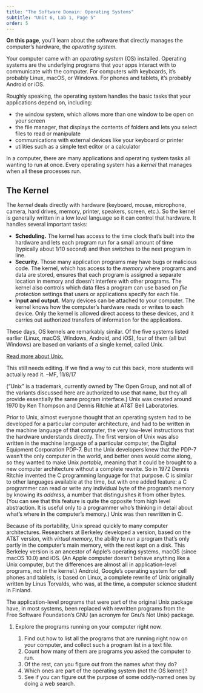 ```yaml
---
title: "The Software Domain: Operating Systems"
subtitle: "Unit 6, Lab 1, Page 5"
order: 5
---
```


::: learn
<strong>On this page</strong>, you'll learn about the software that directly manages the computer's hardware, the <em>operating system.</em>
:::

<p>Your computer came with an <em>operating system</em> (OS) installed. Operating systems are the underlying programs that your apps interact with to communicate with the computer. For computers with keyboards, it's probably Linux, macOS, or Windows. For phones and tablets, it's probably Android or iOS.</p>

<p>

Roughly speaking, the operating system handles the basic tasks that your applications depend on, including:

<ul>

<li>the window system, which allows more than one window to be open on your screen</li>

<li>the file manager, that displays the contents of folders and lets you select files to read or manipulate</li>

<li>communications with external devices like your keyboard or printer</li>

<li>utilities such as a simple text editor or a calculator</li>

</ul>

</p>

::: takeNote
In a computer, there are many applications and operating system tasks all wanting to run at once. Every operating system has a <em>kernel</em> that manages when all these processes run.
:::

::: endnote
<h2>The Kernel</h2>

<p>

The <em>kernel</em> deals directly with hardware (keyboard, mouse, microphone, camera, hard drives, memory, printer, speakers, screen, etc.). So the kernel is generally written in a low level language so it can control that hardware. It handles several important tasks:

<ul>

<li><strong>Scheduling.</strong> The kernel has access to the time clock that's built into the hardware and lets each program run for a small amount of time (typically about 1/10 second) and then switches to the next program in line.</li>

<li><strong>Security.</strong> Those many application programs may have bugs or malicious code. The kernel, which has access to the <em>memory</em> where programs and data are stored, ensures that each program is assigned a separate location in memory and doesn't interfere with other programs. The kernel also controls which data files a program can use based on <em>file protection</em> settings that users or applications specify for each file.</li>

<li><strong>Input and output.</strong> Many devices can be attached to your computer. The kernel knows how the computer's hardware reads or writes to each device. Only the kernel is allowed direct access to these devices, and it carries out authorized transfers of information for the applications.</li>

</ul>

</p>

<p>These days, OS kernels are remarkably similar. Of the five systems listed earlier (Linux, macOS, Windows, Android, and iOS), four of them (all but Windows) are based on variants of a single kernel, called Unix.</p>

<p><a href="#hint-unix" data-bs-toggle="collapse" title="Read more about Unix">Read more about Unix.</a></p>

::: {#hint-unix .collapse}
::: comment
This still needs editing. If we find a way to cut this back, more students will actually read it. --MF, 11/8/17
:::

<p>("Unix" is a trademark, currently owned by The Open Group, and not all of the variants discussed here are authorized to use that name, but they all provide essentially the same program interface.) Unix was created around 1970 by Ken Thompson and Dennis Ritchie at AT&T Bell Laboratories.</p>

<p>Prior to Unix, almost everyone thought that an operating system had to be developed for a particular computer architecture, and had to be written in the machine language of that computer, the very low-level instructions that the hardware understands directly. The first version of Unix was also written in the machine language of a particular computer, the Digital Equipment Corporation PDP-7. But the Unix developers knew that the PDP-7 wasn't the only computer in the world, and better ones would come along, so they wanted to make Unix <em>portable,</em> meaning that it could be brought to a new computer architecture without a complete rewrite. So in 1972 Dennis Ritchie invented the C programming language for that purpose. C is similar to other languages available at the time, but with one added feature: a C programmer can read or write any individual byte of the program's memory by knowing its <em>address,</em> a number that distinguishes it from other bytes. (You can see that this feature is quite the opposite from high level abstraction. It is useful only to a programmer who's thinking in detail about what's where in the computer's memory.) Unix was then rewritten in C.</p>

<p>Because of its portability, Unix spread quickly to many computer architectures. Researchers at Berkeley developed a version, based on the AT&T version, with <em>virtual memory,</em> the ability to run a program that's only partly in the computer's main memory, with the rest kept on a disk. This Berkeley version is an ancestor of Apple's operating systems, macOS (since macOS 10.0) and iOS. (An Apple computer doesn't behave anything like a Unix computer, but the differences are almost all in application-level programs, not in the kernel.) Android, Google's operating system for cell phones and tablets, is based on Linux, a complete rewrite of Unix originally written by Linus Torvalds, who was, at the time, a computer science student in Finland.</p>

<p>The application-level programs that were part of the original Unix package have, in most systems, been replaced with rewritten programs from the Free Software Foundation's GNU (an acronym for Gnu's Not Unix) package.</p>
:::
:::

::: {.ifTime type="first"}
<ol>

<li>

Explore the programs running on your computer right now.

<ol>

<li>Find out how to list all the programs that are running right now on your computer, and collect such a program list in a text file.</li>

<li>Count how many of them are programs <em>you</em> asked the computer to run.</li>

<li>Of the rest, can you figure out from the names what they do?</li>

<li>Which ones are part of the operating system (not the OS kernel)?</li>

<li>See if you can figure out the purpose of some oddly-named ones by doing a web search.</li>

</ol>

</li>

</ol>
:::

